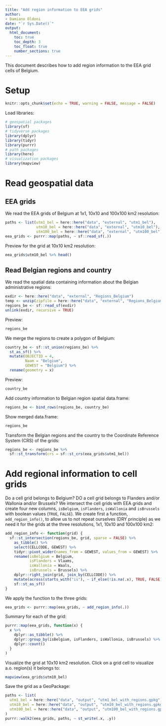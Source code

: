 ```yaml
---
title: "Add region information to EEA grids"
author:
- Damiano Oldoni
date: "`r Sys.Date()`"
output:
  html_document:
    toc: true
    toc_depth: 3
    toc_float: true
    number_sections: true
---
```


This document describes how to add region information to the EEA grid cells of Belgium.

# Setup

```r
knitr::opts_chunk$set(echo = TRUE, warning = FALSE, message = FALSE)
```

Load libraries:

```r
# geospatial packages
library(sf)
# tidyverse packages
library(dplyr)
library(tidyr)
library(purrr)
# path packages
library(here)
# visualization packages
library(mapview)
```

# Read geospatial data

## EEA grids

We read the EEA grids of Belgium at 1x1, 10x10 and 100x100 km2 resolution:

```r
paths <- list(utm1_bel = here::here("data", "external", "utm1_bel"),
              utm10_bel = here::here("data", "external", "utm10_bel"),
              utm100_bel = here::here("data", "external", "utm100_bel"))
eea_grids <- purrr::map(paths, ~ sf::read_sf(.))
```

Preview for the grid at 10x10 km2 resolution:

```r
eea_grids$utm10_bel %>% head()
```

## Read Belgian regions and country

We read the spatial data containing information about the Belgian administrative regions:

```r
exdir <- here::here("data", "external", "Regions_Belgium")
temp <- unzip(zipfile = here::here("data", "external", "Regions_Belgium.zip"), exdir = exdir)
regions_be <- sf::read_sf(exdir)
unlink(exdir, recursive = TRUE)
```

Preview:

```r
regions_be
```

We merge the regions to create a polygon of Belgium:

```r
country_be <- sf::st_union(regions_be) %>%
  st_as_sf() %>%
  mutate(OBJECTID = 4,
         Naam = "Belgium",
         GEWEST = "Belgium") %>%
  rename(geometry = x)
```

Preview:

```r
country_be
```

Add country information to Belgian region spatial data.frame:

```r
regions_be <- bind_rows(regions_be, country_be)
```

Show merged data.frame:

```r
regions_be
```

Transform the Belgian regions and the country to the Coordinate Reference System (CRS) of the grids:

```r
regions_be <- regions_be %>% 
  sf::st_transform(crs = sf::st_crs(eea_grids$utm1_bel))
```

# Add regional information to cell grids

Do a cell grid belongs to Belgium? DO a cell grid belongs to Flanders and/or Wallonia and/or Brussels? We intersect the cell grids with EEA grids and create four new columns, `isBelgium`, `isFlanders`, `isWallonia` and `isBrussels` with boolean values (`TRUE`, `FALSE`). We create first a function, `add_region_info()`, to allow us to not repeat ourselves (DRY principle) as we need it for the grids at the three resolutions, 1x1, 10x10 and 100x100 km2:

```r
add_region_info <- function(grid) {
  sf::st_intersection(regions_be, grid, sparse = FALSE) %>%
    as_tibble() %>% 
    select(CELLCODE, GEWEST) %>%
    tidyr::pivot_wider(names_from = GEWEST, values_from = GEWEST) %>%
    rename(isBelgium = Belgium,
           isFlanders = Vlaams,
           isWallonia = Waals,
           isBrussels = Brussels) %>%
    dplyr::right_join(grid, join_by(CELLCODE)) %>%
    mutate(across(starts_with("is"), ~ if_else(!is.na(.x), TRUE, FALSE))) %>%
    sf::st_as_sf()
}
```

We apply the function to the three grids:

```r
eea_grids <- purrr::map(eea_grids, ~ add_region_info(.))
```

Summary for each of the grid:

```r
purrr::map(eea_grids, function(x) {
  x %>% 
    dplyr::as_tibble() %>%
    dplyr::group_by(isBelgium, isFlanders, isWallonia, isBrussels) %>% 
    dplyr::count()
  }
)
```

Visualize the grid at 10x10 km2 resolution. Click on a grid cell to visualize a.o. region(s) it belongs to:

```r
mapview(eea_grids$utm10_bel)
```

Save the grid as a GeoPackage:

```r
paths <- list(
  utm1_bel = here::here("data", "output", "utm1_bel_with_regions.gpkg"),
  utm10_bel = here::here("data", "output", "utm10_bel_with_regions.gpkg"),
  utm100_bel = here::here("data", "output", "utm100_bel_with_regions.gpkg")
)
purrr::walk2(eea_grids, paths, ~ st_write(.x, .y))
```
